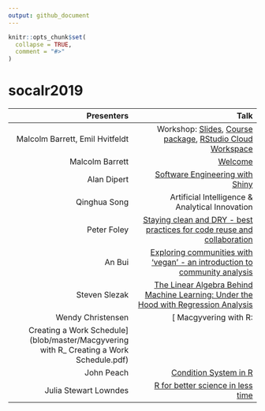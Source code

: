 ```yaml
---
output: github_document
---
```


<!-- README.md is generated from README.Rmd. Please edit that file -->

```r
knitr::opts_chunk$set(
  collapse = TRUE,
  comment = "#>"
)
```

# socalr2019

|  Presenters |  Talk |
|--:|--:|
| Malcolm Barrett, Emil Hvitfeldt |  Workshop: [Slides](https://designing-ggplots.netlify.com/), [Course package](https://github.com/malcolmbarrett/designing.ggplots), [RStudio Cloud Workspace](http://bit.ly/design_gg)  |   
| Malcolm Barrett |  [Welcome](https://socal-allhands.netlify.com/) |
| Alan Dipert |  [Software Engineering with Shiny](https://docs.google.com/presentation/d/1ZHjQVjHR4jE3bG8HU1iDAFDaATSp6q68Gt2lFom9iX4/edit?usp=sharing) |
| Qinghua Song |  Artificial Intelligence & Analytical Innovation |  
| Peter Foley |  [Staying clean and DRY - best practices for code reuse and collaboration](https://github.com/peterfoley/clean_and_dry) |   
| An Bui | [Exploring communities with 'vegan' - an introduction to community analysis](blob/master/2019-11-socal_useR.pptx) |   
| Steven Slezak | [The Linear Algebra Behind Machine Learning: Under the Hood with Regression Analysis](blob/master/LARUG Lightning Talk.pdf)  |   
| Wendy Christensen | [ Macgyvering with R:
Creating a Work Schedule](blob/master/Macgyvering with R_ Creating a Work Schedule.pdf) |   
| John Peach | [Condition System in R](blob/master/2017-01-26 - SoCal R All hands - Condition System in R) |   
| Julia Stewart Lowndes | [R for better science in less time](https://openscapes.github.io/slides/betterscience/socalR) | 


<!-- badges: start -->
<!-- badges: end -->

